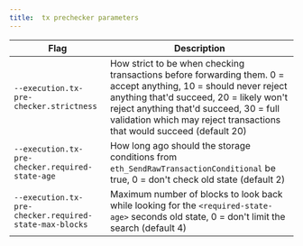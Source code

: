 ```yaml
---
title:  tx prechecker parameters
---
```


<section class='small-table'>

| Flag                                                   | Description                                                                                                                                                                                                                                                                     |
| ------------------------------------------------------ | ------------------------------------------------------------------------------------------------------------------------------------------------------------------------------------------------------------------------------------------------------------------------------- |
| `--execution.tx-pre-checker.strictness`                | How strict to be when checking transactions before forwarding them. 0 = accept anything, 10 = should never reject anything that'd succeed, 20 = likely won't reject anything that'd succeed, 30 = full validation which may reject transactions that would succeed (default 20) |
| `--execution.tx-pre-checker.required-state-age`        | How long ago should the storage conditions from `eth_SendRawTransactionConditional` be true, 0 = don't check old state (default 2)                                                                                                                                              |
| `--execution.tx-pre-checker.required-state-max-blocks` | Maximum number of blocks to look back while looking for the `<required-state-age>` seconds old state, 0 = don't limit the search (default 4)                                                                                                                                    |

</section>
